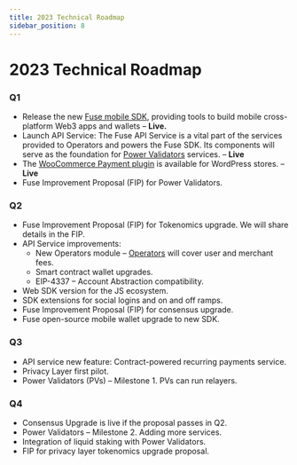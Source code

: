 ```yaml
---
title: 2023 Technical Roadmap
sidebar_position: 8
---
```



# 2023 Technical Roadmap

### Q1

* Release the new [Fuse mobile SDK](../../developers/fuse-box/flutter-sdk), providing tools to build mobile cross-platform Web3 apps and wallets – **Live.**
* Launch API Service: The Fuse API Service is a vital part of the services provided to Operators and powers the Fuse SDK. Its components will serve as the foundation for [Power Validators](../fuse-v2-next-chapter/power-validators) services. – **Live**
* The [WooCommerce Payment plugin](https://wordpress.org/plugins/charge-web3/) is available for WordPress stores. – **Live**
* Fuse Improvement Proposal (FIP) for Power Validators.

### Q2

* Fuse Improvement Proposal (FIP) for Tokenomics upgrade. We will share details in the FIP.
* API Service improvements:
  * New Operators module – [Operators](../fuse-v2-next-chapter/roles-and-entities) will cover user and merchant fees.
  * Smart contract wallet upgrades.
  * EIP-4337 – Account Abstraction compatibility.
* Web SDK version for the JS ecosystem.
* SDK extensions for social logins and on and off ramps.
* Fuse Improvement Proposal (FIP) for consensus upgrade.
* Fuse open-source mobile wallet upgrade to new SDK.

### Q3

* API service new feature: Contract-powered recurring payments service.
* Privacy Layer first pilot.
* Power Validators (PVs) – Milestone 1. PVs can run relayers.

### Q4

* Consensus Upgrade is live if the proposal passes in Q2.
* Power Validators – Milestone 2. Adding more services.
* Integration of liquid staking with Power Validators.
* FIP for privacy layer tokenomics upgrade proposal.
